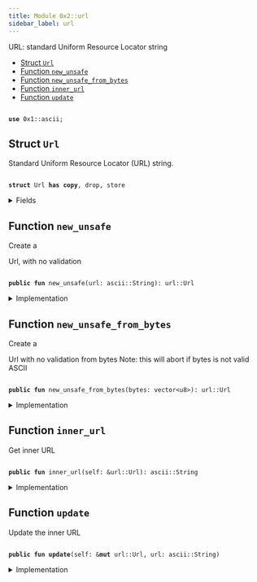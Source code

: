```yaml
---
title: Module 0x2::url
sidebar_label: url
---
```


<Link id="0x2_url"/>
URL: standard Uniform Resource Locator string


-  [Struct `Url`](#0x2_url_Url)
-  [Function `new_unsafe`](#0x2_url_new_unsafe)
-  [Function `new_unsafe_from_bytes`](#0x2_url_new_unsafe_from_bytes)
-  [Function `inner_url`](#0x2_url_inner_url)
-  [Function `update`](#0x2_url_update)


<pre><code>
<b>use</b> <Link to="../move-stdlib/ascii#0x1_ascii">0x1::ascii</Link>;
</code></pre>



<Link id="0x2_url_Url"></Link>

## Struct `Url`

Standard Uniform Resource Locator (URL) string.


<pre><code>
<b>struct</b> <Link to="../iota-framework/url#0x2_url_Url">Url</Link> <b>has</b> <b>copy</b>, drop, store
</code></pre>



<details>
<summary>Fields</summary>


<dl>
<dt>

<Link to="../iota-framework/url#0x2_url">url</Link>: <Link to="../move-stdlib/ascii#0x1_ascii_String">ascii::String</Link>
</dt>
<dd>

</dd>
</dl>


</details>

<Link id="0x2_url_new_unsafe"></Link>

## Function `new_unsafe`

Create a 
<Link to="../iota-framework/url#0x2_url_Url">Url</Link>, with no validation


<pre><code>
<b>public</b> <b>fun</b> <Link to="../iota-framework/url#0x2_url_new_unsafe">new_unsafe</Link>(<Link to="../iota-framework/url#0x2_url">url</Link>: <Link to="../move-stdlib/ascii#0x1_ascii_String">ascii::String</Link>): <Link to="../iota-framework/url#0x2_url_Url">url::Url</Link>
</code></pre>



<details>
<summary>Implementation</summary>


<pre><code>
<b>public</b> <b>fun</b> <Link to="../iota-framework/url#0x2_url_new_unsafe">new_unsafe</Link>(<Link to="../iota-framework/url#0x2_url">url</Link>: String): <Link to="../iota-framework/url#0x2_url_Url">Url</Link> \{
    <Link to="../iota-framework/url#0x2_url_Url">Url</Link> \{ <Link to="../iota-framework/url#0x2_url">url</Link> }
}
</code></pre>



</details>

<Link id="0x2_url_new_unsafe_from_bytes"></Link>

## Function `new_unsafe_from_bytes`

Create a 
<Link to="../iota-framework/url#0x2_url_Url">Url</Link> with no validation from bytes
Note: this will abort if 
bytes is not valid ASCII


<pre><code>
<b>public</b> <b>fun</b> <Link to="../iota-framework/url#0x2_url_new_unsafe_from_bytes">new_unsafe_from_bytes</Link>(bytes: <Link to="../move-stdlib/vector#0x1_vector">vector</Link>&lt;u8&gt;): <Link to="../iota-framework/url#0x2_url_Url">url::Url</Link>
</code></pre>



<details>
<summary>Implementation</summary>


<pre><code>
<b>public</b> <b>fun</b> <Link to="../iota-framework/url#0x2_url_new_unsafe_from_bytes">new_unsafe_from_bytes</Link>(bytes: <Link to="../move-stdlib/vector#0x1_vector">vector</Link>&lt;u8&gt;): <Link to="../iota-framework/url#0x2_url_Url">Url</Link> \{
    <b>let</b> <Link to="../iota-framework/url#0x2_url">url</Link> = bytes.to_ascii_string();
    <Link to="../iota-framework/url#0x2_url_Url">Url</Link> \{ <Link to="../iota-framework/url#0x2_url">url</Link> }
}
</code></pre>



</details>

<Link id="0x2_url_inner_url"></Link>

## Function `inner_url`

Get inner URL


<pre><code>
<b>public</b> <b>fun</b> <Link to="../iota-framework/url#0x2_url_inner_url">inner_url</Link>(self: &<Link to="../iota-framework/url#0x2_url_Url">url::Url</Link>): <Link to="../move-stdlib/ascii#0x1_ascii_String">ascii::String</Link>
</code></pre>



<details>
<summary>Implementation</summary>


<pre><code>
<b>public</b> <b>fun</b> <Link to="../iota-framework/url#0x2_url_inner_url">inner_url</Link>(self: &<Link to="../iota-framework/url#0x2_url_Url">Url</Link>): String\{
    self.<Link to="../iota-framework/url#0x2_url">url</Link>
}
</code></pre>



</details>

<Link id="0x2_url_update"></Link>

## Function `update`

Update the inner URL


<pre><code>
<b>public</b> <b>fun</b> <b>update</b>(self: &<b>mut</b> <Link to="../iota-framework/url#0x2_url_Url">url::Url</Link>, <Link to="../iota-framework/url#0x2_url">url</Link>: <Link to="../move-stdlib/ascii#0x1_ascii_String">ascii::String</Link>)
</code></pre>



<details>
<summary>Implementation</summary>


<pre><code>
<b>public</b> <b>fun</b> <b>update</b>(self: &<b>mut</b> <Link to="../iota-framework/url#0x2_url_Url">Url</Link>, <Link to="../iota-framework/url#0x2_url">url</Link>: String) \{
    self.<Link to="../iota-framework/url#0x2_url">url</Link> = <Link to="../iota-framework/url#0x2_url">url</Link>;
}
</code></pre>



</details>
